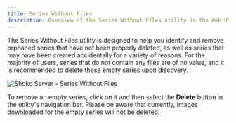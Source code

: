 ```yaml
---
title: Series Without Files
description: Overview of the Series Without Files utility in the Web UI.
---
```



The Series Without Files utility is designed to help you identify and remove orphaned series that have not been
properly deleted, as well as series that may have been created accidentally for a variety of reasons. For the majority
of users, series that do not contain any files are of no value, and it is recommended to delete these empty series
upon discovery.

![Shoko Server - Series Without Files](/src/assets/img/shoko-server/shoko-server-series-without-files.jpg)

To remove an empty series, click on it and then select the **Delete** button in the utility's navigation bar. Please be
aware that currently, images downloaded for the empty series will not be deleted.

